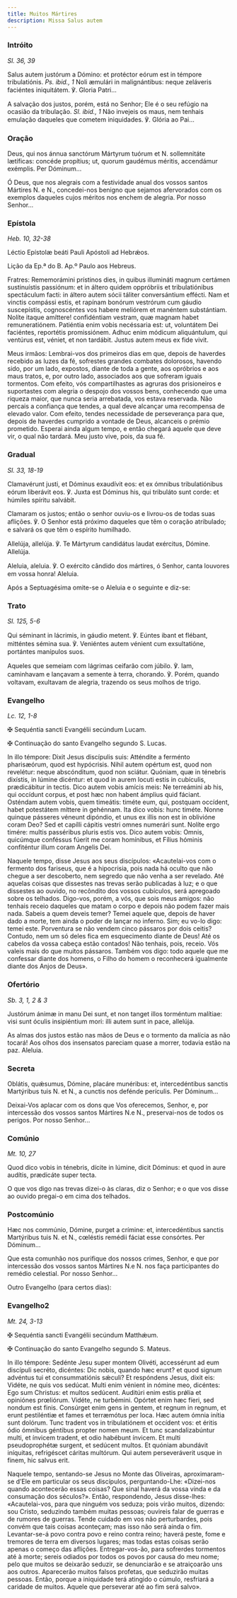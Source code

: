 ```yaml
---
title: Muitos Mártires
description: Missa Salus autem
---
```


### Intróito

<em>Sl. 36, 39</em>

<div class="side-by-side not-content">

Salus autem justórum a Dómino: et protéctor eórum est in témpore tribulatiónis. <em>Ps. ibid., 1</em> Noli æmulári in malignántibus: neque zeláveris faciéntes iniquitátem. ℣. Gloria Patri...

A salvação dos justos, porém, está no Senhor; Ele é o seu refúgio na ocasião da tribulação. <em>Sl. ibid., 1</em> Não invejeis os maus, nem tenhais emulação daqueles que cometem iniquidades. ℣. Glória ao Pai...

</div>

### Oração

<div class="side-by-side not-content">

Deus, qui nos ánnua sanctórum Mártyrum tuórum et <span class="text-red-500">N.</span> sollemnitáte lætíficas: concéde propítius; ut, quorum gaudémus méritis, accendámur exémplis. Per Dóminum...

Ó Deus, que nos alegrais com a festividade anual dos vossos santos Mártires <span class="text-red-500">N.</span> e <span class="text-red-500">N.</span>, concedei-nos benigno que sejamos afervorados com os exemplos daqueles cujos méritos nos enchem de alegria. Por nosso Senhor...

</div>

### Epístola

<em>Heb. 10, 32-38</em>

<div class="side-by-side not-content">

Léctio Epístolæ beáti Pauli Apóstoli ad Hebrǽos.

Lição da Ep.ª do B. Ap.º Paulo aos Hebreus.

Fratres: Rememorámini prístinos dies, in quibus illumináti magnum certámen sustinuístis passiónum: et in áltero quidem oppróbriis et tribulatiónibus spectáculum facti: in áltero autem sócii táliter conversántium effécti. Nam et vinctis compássi estis, et rapínam bonórum vestrórum cum gáudio suscepístis, cognoscéntes vos habere meliórem et manéntem substántiam. Nolíte itaque amíttere! confidéntiam vestram, quæ magnam habet remuneratiónem. Patiéntia enim vobis necéssaria est: ut, voluntátem Dei faciéntes, reportétis promissiónem. Adhuc enim módicum aliquántulum, qui ventúrus est, véniet, et non tardábit. Justus autem meus ex fide vivit.

Meus irmãos: Lembrai-vos dos primeiros dias em que, depois de haverdes recebido as luzes da fé, sofrestes grandes combates dolorosos, havendo sido, por um lado, expostos, diante de toda a gente, aos opróbrios e aos maus tratos, e, por outro lado, associados aos que sofreram iguais tormentos. Com efeito, vós compartilhastes as agruras dos prisioneiros e suportastes com alegria o despojo dos vossos bens, conhecendo que uma riqueza maior, que nunca seria arrebatada, vos estava reservada. Não percais a confiança que tendes, a qual deve alcançar uma recompensa de elevado valor. Com efeito, tendes necessidade de perseverança para que, depois de haverdes cumprido a vontade de Deus, alcanceis o prémio prometido. Esperai ainda algum tempo, e então chegará aquele que deve vir, o qual não tardará. Meu justo vive, pois, da sua fé.

</div>

### Gradual

<em>Sl. 33, 18-19</em>

<div class="side-by-side not-content">

Clamavérunt justi, et Dóminus exaudívit eos: et ex ómnibus tribulatiónibus eórum liberávit eos. ℣. Juxta est Dóminus his, qui tribuláto sunt corde: et húmiles spíritu salvábit.

Clamaram os justos; então o senhor ouviu-os e livrou-os de todas suas aflições. ℣. O Senhor está próximo daqueles que têm o coração atribulado; e salvará os que têm o espírito humilhado.

Allelúja, allelúja. ℣. Te Mártyrum candidátus laudat exércitus, Dómine. Allelúja.

Aleluia, aleluia. ℣. O exército cândido dos mártires, ó Senhor, canta louvores em vossa honra! Aleluia.

</div>

<aside>Após a Septuagésima omite-se o Aleluia e o seguinte e diz-se:</aside>

### Trato

<em>Sl. 125, 5-6</em>

<div class="side-by-side not-content">

Qui séminant in lácrimis, in gáudio metent. ℣. Eúntes ibant et flébant, mitténtes sémina sua. ℣. Veniéntes autem vénient cum exsultatióne, portántes manípulos suos.

Aqueles que semeiam com lágrimas ceifarão com júbilo. ℣. Iam, caminhavam e lançavam a semente à terra, chorando. ℣. Porém, quando voltavam, exultavam de alegria, trazendo os seus molhos de trigo.

</div>

### Evangelho

<em>Lc. 12, 1-8</em>

<div class="side-by-side not-content">

<span class="cross text-red-500">✠</span> Sequéntia sancti Evangélii secúndum Lucam.

<span class="cross text-red-500">✠</span> Continuação do santo Evangelho segundo S. Lucas.

In illo témpore: Dixit Jesus discípulis suis: Atténdite a ferménto pharisæórum, quod est hypócrisis. Nihil autem opértum est, quod non revelétur: neque abscónditum, quod non sciátur. Quóniam, quæ in ténebris dixístis, in lúmine dicéntur: et quod in aurem locuti estis in cubículis, prædicábitur in tectis. Dico autem vobis amícis meis: Ne terreámini ab his, qui occídunt corpus, et post hæc non habent ámplius quid fáciant. Osténdam autem vobis, quem timeátis: timéte eum, qui, postquam occídent, habet potestátem míttere in gehénnam. Ita dico vobis: hunc timéte. Nonne quinque pásseres véneunt dipóndio, et unus ex illis non est in oblivióne coram Deo? Sed et capílli cápitis vestri omnes numerári sunt. Nolíte ergo timére: multis passéribus pluris estis vos. Dico autem vobis: Omnis, quicúmque conféssus fúerit me coram homínibus, et Fílius hóminis confiténtur illum coram Angelis Dei.

Naquele tempo, disse Jesus aos seus discípulos: «Acautelai-vos com o fermento dos fariseus, que é a hipocrisia, pois nada há oculto que não chegue a ser descoberto, nem segredo que não venha a ser revelado. Até aquelas coisas que dissestes nas trevas serão publicadas à luz; e o que dissestes ao ouvido, no recôndito dos vossos cubículos, será apregoado sobre os telhados. Digo-vos, porém, a vós, que sois meus amigos: não tenhais receio daqueles que matam o corpo e depois não podem fazer mais nada. Sabeis a quem deveis temer? Temei aquele que, depois de haver dado a morte, tem ainda o poder de lançar no inferno. Sim; eu vo-lo digo: temei este. Porventura se não vendem cinco pássaros por dois ceitis? Contudo, nem um só deles fica em esquecimento diante de Deus! Até os cabelos da vossa cabeça estão contados! Não tenhais, pois, receio. Vós valeis mais do que muitos pássaros. Também vos digo: todo aquele que me confessar diante dos homens, o Filho do homem o reconhecerá igualmente diante dos Anjos de Deus».

</div>

### Ofertório

<em>Sb. 3, 1, 2 & 3</em>

<div class="side-by-side not-content">

Justórum ánimæ in manu Dei sunt, et non tanget illos torméntum malítiae: visi sunt óculis insipiéntium mori: illi autem sunt in pace, allelúja.

As almas dos justos estão nas mãos de Deus e o tormento da malícia as não tocará! Aos olhos dos insensatos pareciam quase a morrer, todavia estão na paz. Aleluia.

</div>

### Secreta

<div class="side-by-side not-content">

Oblátis, quǽsumus, Dómine, placáre munéribus: et, intercedéntibus sanctis Martýribus tuis <span class="text-red-500">N.</span> et <span class="text-red-500">N.</span>, a cunctis nos defénde perículis. Per Dóminum...

Deixai-Vos aplacar com os dons que Vos oferecemos, Senhor, e, por intercessão dos vossos santos Mártires <span class="text-red-500">N.</span>e <span class="text-red-500">N.</span>, preservai-nos de todos os perigos. Por nosso Senhor...

</div>

### Comúnio

<em>Mt. 10, 27</em>

<div class="side-by-side not-content">

Quod dico vobis in ténebris, dícite in lúmine, dicit Dóminus: et quod in aure audítis, prædicáte super tecta.

O que vos digo nas trevas dizei-o às claras, diz o Senhor; e o que vos disse ao ouvido pregai-o em cima dos telhados.

</div>

### Postcomúnio

<div class="side-by-side not-content">

Hæc nos commúnio, Dómine, purget a crímine: et, intercedéntibus sanctis Martýribus tuis <span class="text-red-500">N.</span> et <span class="text-red-500">N.</span>, cœléstis remédii fáciat esse consórtes. Per Dóminum...

Que esta comunhão nos purifique dos nossos crimes, Senhor, e que por intercessão dos vossos santos Mártires <span class="text-red-500">N.</span>e <span class="text-red-500">N.</span> nos faça participantes do remédio celestial. Por nosso Senhor...

</div>

<aside>Outro Evangelho (para certos dias):</aside>

### Evangelho2

<em>Mt. 24, 3-13</em>

<div class="side-by-side not-content">

<span class="cross text-red-500">✠</span> Sequéntia sancti Evangélii secúndum Matthǽum.

<span class="cross text-red-500">✠</span> Continuação do santo Evangelho segundo S. Mateus.

In illo témpore: Sedénte Jesu super montem Olivéti, accessérunt ad eum discípuli secréto, dicéntes: Dic nobis, quando hæc erunt? et quod signum advéntus tui et consummatiónis sǽculi? Et respóndens Jesus, dixit eis: Vidéte, ne quis vos sedúcat. Multi enim vénient in nómine meo, dicéntes: Ego sum Christus: et multos sedúcent. Auditúri enim estis prǿlia et opiniónes prœliórum. Vidéte, ne turbémini. Opórtet enim hæc fíeri, sed nondum est finis. Consúrget enim gens in gentem, et regnum in regnum, et erunt pestiléntiæ et fames et terræmótus per loca. Hæc autem ómnia inítia sunt dolórum. Tunc tradent vos in tribulatiónem et occídent vos: et éritis ódio ómnibus géntibus propter nomen meum. Et tunc scandalizabúntur multi, et ínvicem tradent, et odio habébunt ínvicem. Et multi pseudoprophétæ surgent, et sedúcent multos. Et quóniam abundávit iníquitas, refrigéscet cáritas multórum. Qui autem perseveráverit usque in finem, hic salvus erit.

Naquele tempo, sentando-se Jesus no Monte das Oliveiras, aproximaram-se d’Ele em particular os seus discípulos, perguntando-Lhe: «Dizei-nos quando acontecerão essas coisas? Que sinal haverá da vossa vinda e da consumação dos séculos?». Então, respondendo, Jesus disse-lhes: «Acautelai-vos, para que ninguém vos seduza; pois virão muitos, dizendo: sou Cristo, seduzindo também muitas pessoas; ouvireis falar de guerras e de rumores de guerras. Tende cuidado em vos não perturbardes, pois convém que tais coisas aconteçam; mas isso não será ainda o fim. Levantar-se-á povo contra povo e reino contra reino; haverá peste, fome e tremores de terra em diversos lugares; mas todas estas coisas serão apenas o começo das aflições. Entregar-vos-ão, para sofrerdes tormentos até à morte; sereis odiados por todos os povos por causa do meu nome; pelo que muitos se deixarão seduzir, se denunciarão e se atraiçoarão uns aos outros. Aparecerão muitos falsos profetas, que seduzirão muitas pessoas. Então, porque a iniquidade terá atingido o cúmulo, resfriará a caridade de muitos. Aquele que perseverar até ao fim será salvo».

</div>
